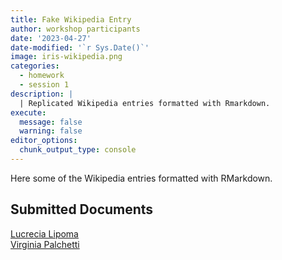 ```yaml
---
title: Fake Wikipedia Entry
author: workshop participants
date: '2023-04-27'
date-modified: '`r Sys.Date()`'
image: iris-wikipedia.png
categories:
  - homework
  - session 1
description: |
  | Replicated Wikipedia entries formatted with Rmarkdown.
execute: 
  message: false
  warning: false
editor_options: 
  chunk_output_type: console
---
```


Here some of the Wikipedia entries formatted with RMarkdown.

## Submitted Documents

[Lucrecia Lipoma](lucrecia-lipoma.html)\
[Virginia Palchetti](virginia-palchetti.html)

